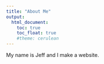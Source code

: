 ```yaml
---
title: "About Me"
output: 
  html_document:
    toc: true
    toc_float: true
    #theme: cerulean
---
```


My name is Jeff and I make a website.



